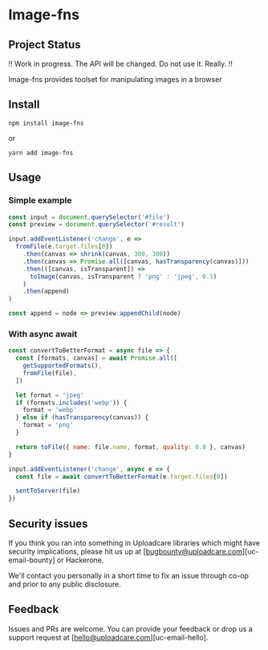 # Image-fns

## Project Status

:bangbang: Work in progress. The API will be changed. Do not use it. Really. :bangbang:

Image-fns provides toolset for manipulating images in a browser

## Install

```
npm install image-fns
```

or

```
yarn add image-fns
```

## Usage

### Simple example

```js
const input = document.querySelector('#file')
const preview = document.querySelector('#result')

input.addEventListener('change', e =>
  fromFile(e.target.files[0])
    .then(canvas => shrink(canvas, 300, 300))
    .then(canvas => Promise.all([canvas, hasTransparency(canvas)]))
    .then(([canvas, isTransparent]) =>
      toImage(canvas, isTransparent ? 'png' : 'jpeg', 0.1)
    )
    .then(append)
)

const append = node => preview.appendChild(node)
```

### With async await

```js
const convertToBetterFormat = async file => {
  const [formats, canvas] = await Promise.all([
    getSupportedFormats(),
    fromFile(file),
  ])

  let format = 'jpeg'
  if (formats.includes('webp')) {
    format = 'webp'
  } else if (hasTransparency(canvas)) {
    format = 'png'
  }

  return toFile({ name: file.name, format, quality: 0.8 }, canvas)
}

input.addEventListener('change', async e => {
  const file = await convertToBetterFormat(e.target.files[0])

  sentToServer(file)
})
```

## Security issues

If you think you ran into something in Uploadcare libraries which might have
security implications, please hit us up at [bugbounty@uploadcare.com][uc-email-bounty]
or Hackerone.

We'll contact you personally in a short time to fix an issue through co-op and
prior to any public disclosure.

## Feedback

Issues and PRs are welcome. You can provide your feedback or drop us a support
request at [hello@uploadcare.com][uc-email-hello].
